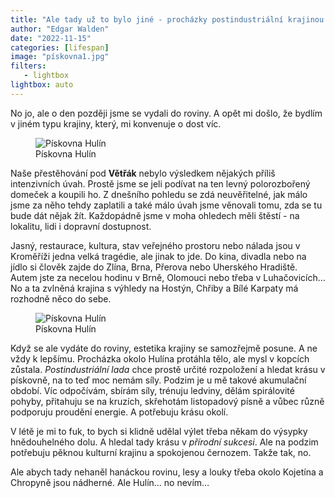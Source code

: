 ```yaml
---
title: "Ale tady už to bylo jiné - procházky postindustriální krajinou mám radši v létě"
author: "Edgar Walden"
date: "2022-11-15"
categories: [lifespan]
image: "pískovna1.jpg"
filters:
   - lightbox
lightbox: auto
---
```


No jo, ale o den později jsme se vydali do roviny. A opět mi došlo, že bydlím v jiném typu krajiny, který, mi konvenuje o dost víc.

![Pískovna Hulín](pískovna1.jpg)

Naše přestěhování pod **Větřák** nebylo výsledkem nějakých příliš intenzivních úvah. Prostě jsme se jeli podívat na ten levný polorozbořený domeček a koupili ho. Z dnešního pohledu se zdá neuvěřitelné, jak málo jsme za něho tehdy zaplatili a také málo úvah jsme věnovali tomu, zda se tu bude dát nějak žít. Každopádně jsme v moha ohledech měli štěstí - na lokalitu, lidi i dopravní dostupnost. 

Jasný, restaurace, kultura, stav veřejného prostoru nebo nálada jsou v Kroměříži jedna velká tragédie, ale jinak to jde. Do kina, divadla nebo na jídlo si člověk zajde do Zlína, Brna, Přerova nebo Uherského Hradiště. Autem jste za necelou hodinu v Brně, Olomouci nebo třeba v Luhačovicích... No a ta zvlněná krajina s výhledy na Hostýn, Chřiby a Bílé Karpaty má rozhodně něco do sebe.


![Pískovna Hulín](pískovna2.JPG)

Když se ale vydáte do roviny, estetika krajiny se samozřejmě posune. A ne vždy k lepšímu. Procházka okolo Hulína protáhla tělo, ale mysl v kopcích zůstala. *Postindustriální lada* chce prostě určité rozpoložení a hledat krásu v pískovně, na to teď moc nemám síly. Podzim je u mě takové akumulační období. Víc odpočívám, sbírám síly, trénuju ledviny, dělám spirálovité pohyby, přitahuju se na kruzích, skřehotám listopadový písně a vůbec různě podporuju proudění energie. A potřebuju krásu okolí. 

V létě je mi to fuk, to bych si klidně udělal výlet třeba někam do výsypky hnědouhelného dolu. A hledal tady krásu v *přírodní sukcesi*.  Ale na podzim potřebuju pěknou kulturní krajinu a spokojenou černozem. Takže tak, no. 

Ale abych tady nehaněl hanáckou rovinu, lesy a louky třeba okolo Kojetína a Chropyně jsou nádherné. Ale Hulín... no nevím...
